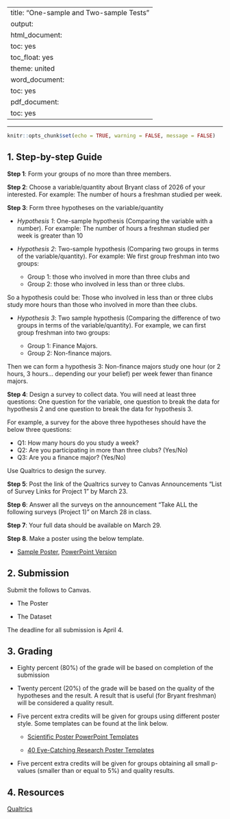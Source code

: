 
---
title: "One-sample and Two-sample Tests"
output:
  html_document:
    toc: yes
    toc_float: yes
    theme: united
  word_document:
    toc: yes
  pdf_document:
    toc: yes
---

---

```r
knitr::opts_chunk$set(echo = TRUE, warning = FALSE, message = FALSE)
```

## 1. Step-by-step Guide

**Step 1**: Form your groups of no more than three members. 

**Step 2**: Choose a variable/quantity about Bryant class of 2026 of your interested. For example: The number of hours a freshman studied per week. 

**Step 3**: Form three hypotheses on the variable/quantity

- *Hypothesis 1*: One-sample hypothesis (Comparing the variable with a number).  For example: The number of hours a freshman studied per week is greater than 10

- *Hypothesis 2*: Two-sample hypothesis (Comparing two groups in terms of the variable/quantity).  For example: We first group freshman into two groups:

  - Group 1: those who involved in more than three clubs and
  - Group 2: those who involved in less than or three clubs. 
  
So a hypothesis could be: Those who involved in less than or three clubs study more hours than those who involved in more than thee clubs. 

- *Hypothesis 3*:  Two sample hypothesis (Comparing the difference of two groups in terms of the variable/quantity). For example, we can first group freshman into two groups:

  - Group 1: Finance Majors.  
  - Group 2: Non-finance majors. 

Then we can form a hypothesis 3: Non-finance majors study one hour (or 2 hours, 3 hours... depending our your belief) per week fewer than finance majors. 

**Step 4**: Design a survey to collect data.  You will need at least three questions: One question for the variable, one question to break the data for hypothesis 2 and one question to break the data for hypothesis 3. 

For example, a survey for the above three hypotheses should have the below three questions:

- Q1: How many hours do you study a week?
- Q2: Are you participating in more than three clubs? (Yes/No)
- Q3: Are you a finance major? (Yes/No)

Use Qualtrics to design the survey. 

**Step 5**: Post the link of the Qualtrics survey to Canvas Announcements "List of Survey Links for Project 1" by March 23. 

**Step 6**: Answer all the surveys on the announcement "Take ALL the following surveys (Project 1)" on March 28 in class. 

**Step 7**:  Your full data should be available on March 29. 

**Step 8**. Make a poster using the below template. 

- [Sample Poster](sample_poster.pdf), [PowerPoint Version](sample_poster.pptx)

## 2. Submission

Submit the follows to Canvas.

- The Poster

- The Dataset

The deadline for all submission is April 4. 

## 3. Grading

- Eighty percent (80%) of the grade will be based on completion of the submission

- Twenty percent (20%) of the grade will be based on the quality of the hypotheses and the result.  A result that is useful (for Bryant freshman) will be considered a quality result. 

- Five percent extra credits will be given for groups using different poster style.  Some templates can be found at the link below. 

  - [Scientific Poster PowerPoint Templates](https://www.posternerd.com/sciposters-templates?signs_redirect)
  
  - [40 Eye-Catching Research Poster Templates](https://templatelab.com/research-posters/)

- Five percent extra credits will be given for groups obtaining all small p-values (smaller than or equal to 5%) and quality results. 

## 4. Resources

[Qualtrics](https://bryant.yul1.qualtrics.com/login)


